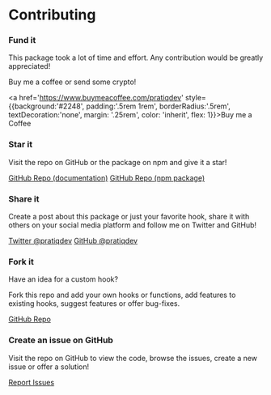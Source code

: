 
# Contributing

<!-- Find a way to contribute to this project or the creator! -->



<div className='simple-row'>



<Card>

### Fund it

This package took a lot of time and effort. Any contribution would be greatly appreciated!

Buy me a coffee or send some crypto!


<div style={{height: '100%', display: 'flex', flexDirection: 'row', justifyContent: 'space-between'}}>
<CopyText 
    text='0x7D0f6e59f1d82D623A2830E8725cDcC9f66926b5'
    display='Copy Eth Address'
/>  
<CopyText 
    text='0xb7d709388dC42475Da42a397df71c816D86F1d77'
    display='Copy USDC Address'
/>


<a href='https://www.buymeacoffee.com/pratiqdev' style={{background:'#2248', padding:'.5rem 1rem', borderRadius:'.5rem', textDecoration:'none', margin: '.25rem', color: 'inherit', flex: 1}}>Buy me a Coffee</a>

</div>


</Card>
</div>
<div className='simple-row'>

<Card>

### Star it

Visit the repo on GitHub or the package on npm and give it a star!
<div style={{height: '100%', display: 'flex', flexDirection: 'column', justifyContent: 'flex-end'}}>
<a href='https://github.com/pratiqdev/hook-docs' style={{background:'#2248', padding:'.5rem 1rem', borderRadius:'.5rem', textDecoration:'none', margin: '.25rem', color: 'inherit'}}>GitHub Repo (documentation)</a>
<a href='https://github.com/pratiqdev/pratiq-hooks' style={{background:'#2248', padding:'.5rem 1rem', borderRadius:'.5rem', textDecoration:'none', margin: '.25rem', color: 'inherit'}}>GitHub Repo (npm package)</a>
</div>

</Card>



<Card>



### Share it

Create a post about this package or just your favorite hook, share it with others on your social
media platform and follow me on Twitter and GitHub!
<div style={{height: '100%', display: 'flex', flexDirection: 'column', justifyContent: 'flex-end'}}>
<a href='https://twitter.com/pratiqdev' style={{background:'#2248', padding:'.5rem 1rem', borderRadius:'.5rem', textDecoration:'none', margin: '.25rem', color: 'inherit'}}>Twitter @pratiqdev</a>
<a href='https://github.com/pratiqdev/pratiq-hooks' style={{background:'#2248', padding:'.5rem 1rem', borderRadius:'.5rem', textDecoration:'none', margin: '.25rem', color: 'inherit'}}>GitHub @pratiqdev</a>
</div>


</Card>
</div>

<div className='simple-row'>
<Card>

### Fork it

Have an idea for a custom hook?  

Fork this repo and add your own hooks or functions, add features to existing hooks, suggest features 
or offer bug-fixes.

<div style={{height: '100%', display: 'flex', flexDirection: 'column', justifyContent: 'flex-end'}}>
<a href='https://github.com/pratiqdev/pratiq-hooks' style={{background:'#2248', padding:'.5rem 1rem', borderRadius:'.5rem', textDecoration:'none', margin: '.25rem', color: 'inherit'}}>GitHub Repo</a>
</div>
</Card>


<Card>

### Create an issue on GitHub

Visit the repo on GitHub to view the code, browse the issues, create a new issue or offer a solution!

<div style={{height: '100%', display: 'flex', flexDirection: 'column', justifyContent: 'flex-end'}}>
<a href='https://github.com/pratiqdev/pratiq-hooks/issues' style={{background:'#2248', padding:'.5rem 1rem', borderRadius:'.5rem', textDecoration:'none', margin: '.25rem', color: 'inherit'}}>Report Issues</a>
</div>

</Card>

</div>
